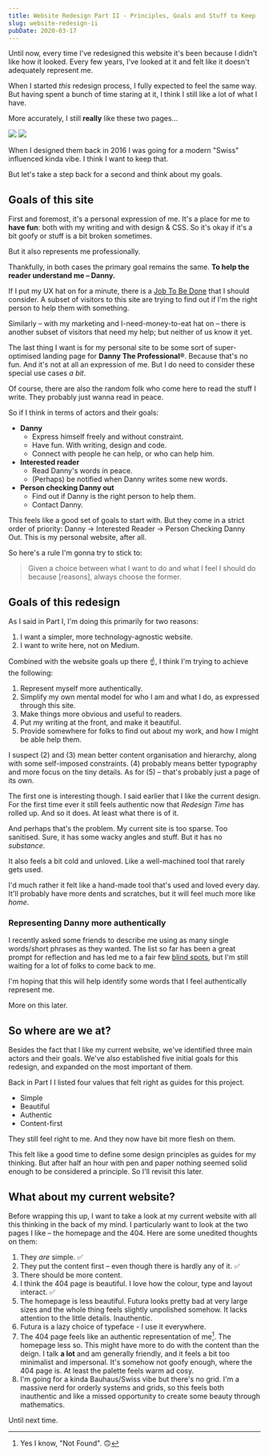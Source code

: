 ```yaml
---
title: Website Redesign Part II - Principles, Goals and Stuff to Keep
slug: website-redesign-ii
pubDate: 2020-03-17
---
```



Until now, every time I've redesigned this website it's been because I didn't like how it looked. Every few years, I've looked at it and felt like it doesn't adequately represent me.

When I started _this_ redesign process, I fully expected to feel the same way. But having spent a bunch of time staring at it, I think I still like a lot of what I have.

More accurately, I still **really** like these two pages...

![](/uploads/2020-03-17-dasmith1.png)
![](/uploads/2020-03-17-dasmith2.png)

When I designed them back in 2016 I was going for a modern "Swiss" influenced kinda vibe. I think I want to keep that.

But let's take a step back for a second and think about my goals.

## Goals of this site

First and foremost, it's a personal expression of me. It's a place for me to **have fun**: both with my writing and with design & CSS. So it's okay if it's a bit goofy or stuff is a bit broken sometimes.

But it also represents me professionally.

Thankfully, in both cases the primary goal remains the same. **To help the reader understand me – Danny.**

If I put my UX hat on for a minute, there is a [Job To Be Done](https://jtbd.info/) that I should consider. A subset of visitors to this site are trying to find out if I'm the right person to help them with something.

Similarly – with my marketing and I-need-money-to-eat hat on – there is another subset of visitors that need my help; but neither of us know it yet.

The last thing I want is for my personal site to be some sort of super-optimised landing page for **Danny The Professional&reg;**. Because that's no fun. And it's not at all an expression of me. But I do need to consider these special use cases _a bit_.

Of course, there are also the random folk who come here to read the stuff I write. They probably just wanna read in peace.

So if I think in terms of actors and their goals:

- **Danny**
  - Express himself freely and without constraint.
  - Have fun. With writing, design and code.
  - Connect with people he can help, or who can help him.
- **Interested reader**
  - Read Danny's words in peace.
  - (Perhaps) be notified when Danny writes some new words.
- **Person checking Danny out**
  - Find out if Danny is the right person to help them.
  - Contact Danny.

This feels like a good set of goals to start with. But they come in a strict order of priority: Danny &rarr; Interested Reader &rarr; Person Checking Danny Out. This is my personal website, after all.

So here's a rule I'm gonna try to stick to:

> Given a choice between what I want to do and what I feel I should do because [reasons], always choose the former.

## Goals of this redesign

As I said in Part I, I'm doing this primarily for two reasons:

1. I want a simpler, more technology-agnostic website.
2. I want to write here, not on Medium.

Combined with the website goals up there ☝️, I think I'm trying to achieve the following:

1. Represent myself more authentically.
2. Simplify my own mental model for who I am and what I do, as expressed through this site.
3. Make things more obvious and useful to readers.
4. Put my writing at the front, and make it beautiful.
5. Provide somewhere for folks to find out about my work, and how I might be able help them.

I suspect (2) and (3) mean better content organisation and hierarchy, along with some self-imposed constraints. (4) probably means better typography and more focus on the tiny details. As for (5) – that's probably just a page of its own.

The first one is interesting though. I said earlier that I like the current design. For the first time ever it still feels authentic now that _Redesign Time_ has rolled up. And so it does. At least what there is of it.

And perhaps that's the problem. My current site is too sparse. Too sanitised. Sure, it has some wacky angles and stuff. But it has no _substance_.

It also feels a bit cold and unloved. Like a well-machined tool that rarely gets used.

I'd much rather it felt like a hand-made tool that's used and loved every day. It'll probably have more dents and scratches, but it will feel much more like _home_.

### Representing Danny more authentically

I recently asked some friends to describe me using as many single words/short phrases as they wanted. The list so far has been a great prompt for reflection and has led me to a fair few [blind spots](https://www.habitsforwellbeing.com/whats-your-blindspot/), but I'm still waiting for a lot of folks to come back to me.

I'm hoping that this will help identify some words that I feel authentically represent me.

More on this later.

## So where are we at?

Besides the fact that I like my current website, we've identified three main actors and their goals. We've also established five initial goals for this redesign, and expanded on the most important of them.

Back in Part I I listed four values that felt right as guides for this project.

- Simple
- Beautiful
- Authentic
- Content-first

They still feel right to me. And they now have bit more flesh on them.

<Callout>
  This felt like a good time to define some design principles as guides for my thinking. But after
  half an hour with pen and paper nothing seemed solid enough to be considered a principle. So I'll
  revisit this later.
</Callout>

## What about my current website?

Before wrapping this up, I want to take a look at my current website with all this thinking in the back of my mind. I particularly want to look at the two pages I like – the homepage and the 404. Here are some unedited thoughts on them:

1. They _are_ simple. ✅
2. They put the content first – even though there is hardly any of it. ✅
3. There should be more content.
4. I think the 404 page is beautiful. I love how the colour, type and layout interact. ✅
5. The homepage is less beautiful. Futura looks pretty bad at very large sizes and the whole thing feels slightly unpolished somehow. It lacks attention to the little details. Inauthentic.
6. Futura is a lazy choice of typeface - I use it everywhere.
7. The 404 page feels like an authentic representation of me[^1]. The homepage less so. This might have more to do with the content than the deign. I talk **a lot** and am generally friendly, and it feels a bit too minimalist and impersonal. It's somehow not goofy enough, where the 404 page is. At least the palette feels warm ad cosy.
8. I'm going for a kinda Bauhaus/Swiss vibe but there's no grid. I'm a massive nerd for orderly systems and grids, so this feels both inauthentic and like a missed opportunity to create some beauty through mathematics.

Until next time.

[^1]: Yes I know, "Not Found". 🙃
